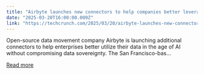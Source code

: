 ```yaml
---
title: "Airbyte launches new connectors to help companies better leverage their data"
date: "2025-03-20T16:00:00.000Z"
link: "https://techcrunch.com/2025/03/20/airbyte-launches-new-connectors-to-help-companies-better-leverage-their-data/"
---
```


Open-source data movement company Airbyte is launching additional connectors to help enterprises better utilize their data in the age of AI without compromising data sovereignty. The San Francisco-bas...

[Read more](https://techcrunch.com/2025/03/20/airbyte-launches-new-connectors-to-help-companies-better-leverage-their-data/)
